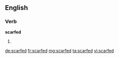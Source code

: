 ==English==

===Verb===
'''scarfed'''

# {{past of|[[scarf]]}}

[[de:scarfed]]
[[fr:scarfed]]
[[mg:scarfed]]
[[ta:scarfed]]
[[vi:scarfed]]